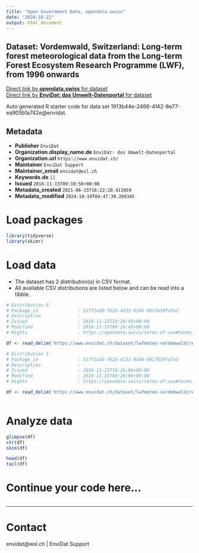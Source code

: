 ```yaml
---
title: "Open Government Data, opendata.swiss"
date: "2024-10-22"
output: html_document
---
```


## Dataset: Vordemwald, Switzerland: Long-term forest meteorological data from the Long-term Forest Ecosystem Research Programme (LWF), from 1996 onwards



[Direct link by **opendata.swiss** for dataset](https://opendata.swiss/de/dataset/vordemwald-switzerland-long-term-forest-meteorological-data-from-the-long-term-forest-ecosystem)<br>
[Direct link by **EnviDat: das Umwelt-Datenportal** for dataset](https://www.envidat.ch/#/metadata/lwfmeteo-vordemwald)

Auto generated R starter code for data set 1913b44e-2466-4f42-8e77-ea905b1a742e@envidat.

## Metadata

- **Publisher** `EnviDat`
- **Organization.display_name.de** `EnviDat: das Umwelt-Datenportal`
- **Organization.url** `https://www.envidat.ch/`
- **Maintainer** `EnviDat Support`
- **Maintainer_email** `envidat@wsl.ch`
- **Keywords.de** `[]`
- **Issued** `2016-11-15T09:19:56+00:00`
- **Metadata_created** `2021-06-15T16:22:20.413959`
- **Metadata_modified** `2024-10-19T04:47:39.269345`


# Load packages

```r

library(tidyverse)
library(skimr)

```

# Load data

-   The dataset has 2 distribution(s) in CSV format.
-   All available CSV distributions are listed below and can be read into a tibble.

```r

# Distribution 0
# Package_id               : 517f2a10-fb2b-4133-9344-9817659fa7e2
# Description              : 
# Issued                   : 2016-11-15T10:26:45+00:00
# Modified                 : 2016-11-15T09:26:45+00:00
# Rights                   : https://opendata.swiss/terms-of-use#terms_by

df <- read_delim('https://www.envidat.ch/dataset/lwfmeteo-vordemwald/resource/0bcc97be-7e6f-4b06-8f3f-fc382a4cb8a9')

# Distribution 1
# Package_id               : 517f2a10-fb2b-4133-9344-9817659fa7e2
# Description              : 
# Issued                   : 2016-11-15T10:26:06+00:00
# Modified                 : 2016-11-15T09:26:06+00:00
# Rights                   : https://opendata.swiss/terms-of-use#terms_by

df <- read_delim('https://www.envidat.ch/dataset/lwfmeteo-vordemwald/resource/b5dd1154-f59a-4e56-9aba-1e59816a339a')



```

# Analyze data

```r

glimpse(df)
str(df)
skim(df)

head(df)
tail(df)

```

# Continue your code here...

```r

```

------------------------------------------------------------------------

# Contact

envidat@wsl.ch | EnviDat Support
